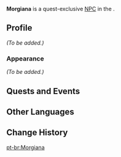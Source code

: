 {{Meta
<!-- Remove this template after adding the missing info -->
|missing_NPC_profile  = yes
}}
{{Character Infobox
|type             = Quest NPC
|image            = NPC Morgiana.png
|region           = Sumeru
|location         = 
|affiliation      = 
|voiceEN          = 
|voiceCN          = 
|voiceJP          = 
}}
'''Morgiana''' is a quest-exclusive [[NPC]] in the {{Quest|Opening Festivities}}.

==Profile==
<!--detailed story/lore information goes here-->
''(To be added.)''

===Appearance===
''(To be added.)''

==Quests and Events==
{{Quests and Events}}
<!--
==Idle Quotes==
{{Dialogue Start}}

{{Dialogue End}}

==Event Dialogue==
{{Dialogue Start}}
:'''Morgiana:''' {{tx}}
{{Dialogue End}}
-->
==Other Languages==
{{Other Languages
|default_hidden = 1
|en        = Morgiana
|zhs       = 摩婕娜
|zhs_rm    = Mójiénà
|zht       = 摩婕娜
|zht_rm    = Mójiénà
|ja        = モルギアナ
|ja_rm     = Morugiana
|ko        = 모르기아나
|ko_rm     = 
|es        = Morgiana
|fr        = Morgiana
|ru        = Моргиана
|th        = Morgiana
|vi        = Morgiana
|de        = Morgiana
|id        = Morgiana
|pt        = Morgiana
|tr        = Morgiana
|it        = Morgiana
}}

==Change History==
{{Change History|3.6}}

[[pt-br:Morgiana]]